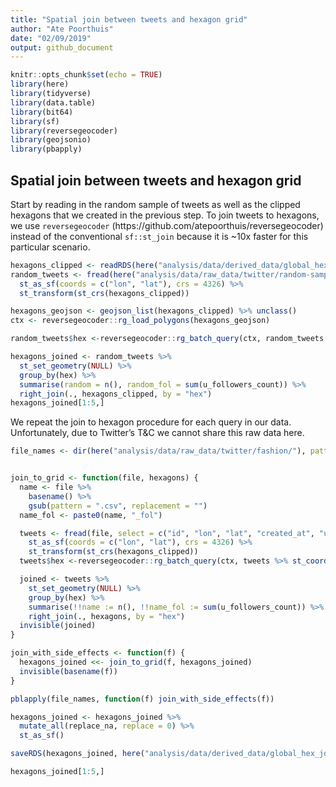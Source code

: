```yaml
---
title: "Spatial join between tweets and hexagon grid"
author: "Ate Poorthuis"
date: "02/09/2019"
output: github_document
---
```


```r
knitr::opts_chunk$set(echo = TRUE)
library(here)
library(tidyverse)
library(data.table)
library(bit64)
library(sf)
library(reversegeocoder)
library(geojsonio)
library(pbapply)
```

## Spatial join between tweets and hexagon grid

Start by reading in the random sample of tweets as well as the clipped hexagons that we created in the previous step. To join tweets to hexagons, we use `reversegeocoder` (https://github.com/atepoorthuis/reversegeocoder) instead of the conventional `sf::st_join` because it is ~10x faster for this particular scenario.

```r
hexagons_clipped <- readRDS(here("analysis/data/derived_data/global_hex_grid.rds"))
random_tweets <- fread(here("analysis/data/raw_data/twitter/random-sample/fashion-random.csv"), select = c("id", "lon", "lat", "created_at", "u_followers_count")) %>% 
  st_as_sf(coords = c("lon", "lat"), crs = 4326) %>% 
  st_transform(st_crs(hexagons_clipped))

hexagons_geojson <- geojson_list(hexagons_clipped) %>% unclass()
ctx <- reversegeocoder::rg_load_polygons(hexagons_geojson)

random_tweets$hex <-reversegeocoder::rg_batch_query(ctx, random_tweets %>% st_coordinates(), "hex")

hexagons_joined <- random_tweets %>% 
  st_set_geometry(NULL) %>% 
  group_by(hex) %>% 
  summarise(random = n(), random_fol = sum(u_followers_count)) %>% 
  right_join(., hexagons_clipped, by = "hex")
hexagons_joined[1:5,]
```

We repeat the join to hexagon procedure for each query in our data. Unfortunately, due to Twitter's T&C we cannot share this raw data here. 
```r
file_names <- dir(here("analysis/data/raw_data/twitter/fashion/"), pattern =".*csv", full.names = T)


join_to_grid <- function(file, hexagons) {
  name <- file %>% 
    basename() %>% 
    gsub(pattern = ".csv", replacement = "")
  name_fol <- paste0(name, "_fol")

  tweets <- fread(file, select = c("id", "lon", "lat", "created_at", "u_followers_count")) %>% 
    st_as_sf(coords = c("lon", "lat"), crs = 4326) %>% 
    st_transform(st_crs(hexagons_clipped))
  tweets$hex <-reversegeocoder::rg_batch_query(ctx, tweets %>% st_coordinates(), "hex")

  joined <- tweets %>% 
    st_set_geometry(NULL) %>% 
    group_by(hex) %>% 
    summarise(!!name := n(), !!name_fol := sum(u_followers_count)) %>% 
    right_join(., hexagons, by = "hex")
  invisible(joined)
}

join_with_side_effects <- function(f) {
  hexagons_joined <<- join_to_grid(f, hexagons_joined)
  invisible(basename(f))
}

pblapply(file_names, function(f) join_with_side_effects(f))

hexagons_joined <- hexagons_joined %>% 
  mutate_all(replace_na, replace = 0) %>% 
  st_as_sf()

saveRDS(hexagons_joined, here("analysis/data/derived_data/global_hex_joined.rds"))

hexagons_joined[1:5,]
```

